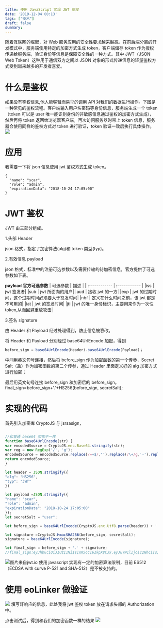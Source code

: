 ```yaml
---
title: 使用 JavaScript 实现 JWT 鉴权
date: '2019-12-04 00:13'
tags: ["技术"]
draft: false
summary: 
---
```

随着互联网的崛起，对 Web 服务应用的安全性要求越来越高。在前后端分离的开发模式中，服务端使用特定的加密方式生成 token，客户端储存 token 作为授权传递给服务端，验证身份等信息是保障安全性的一种方式。其中 JWT（JSON Web Token）这种用于通信双方之间以 JSON 对象的形式传递信息的轻量鉴权方式受到越来越多的开发者喜爱。

# 什么是鉴权

如果没有鉴权信息,他人能够轻而易举的调用 API 对我们的数据进行操作。下图是一种常见的鉴权流程。客户端输入用户名密码等身份信息，服务端生成一个 token（token 可以是 user 唯一能识别身份的非敏感信息通过鉴权的加密方式生成），然后再将 token 返回给浏览器客户端，再次访问服务器时带上 token 信息，服务器会使用同样的鉴权方式对 token 进行验证，token 验证一致后执行具体操作。
![](https://images.scar.site/20220225001302.png)

# 应用

我需要一下将 json 信息使用 jwt 鉴权方式生成 token。

```
{
  "name": "scar",
  "role": "admin",
  "expirationData": "2018-10-24 17:05:00"
}
```

# JWT 鉴权

JWT 由三部分组成。

1.头部 Header

json 格式，指定了加密算法(alg)和 token 类型(typ)。

2.有效信息 payload

json 格式，标准中的注册可选参数以及需要传输的待加密信息，官方提供了可选参数如下表。

**payload 官方可选参数**
| 可选参数 | 描述 |
| :------------ | :------------ |
|iss | jwt 签发者|
|sub | jwt 所面向的用户|
|aud | 接收 jwt 的一方|
|exp | jwt 的过期时间，这个过期时间必须要大于签发时间|
|nbf | 定义在什么时间之前，该 jwt 都是不可用的|
|iat | jwt 的签发时间|
|jti | jwt 的唯一身份标识，主要用来作为一次性 token,从而回避重放攻击|

3.签名 signature

由 Header 和 Payload 经过处理得到，防止信息被篡改。

将 Header 和 Payload 分别经过 base64UrlEncode 加密，得到 

```javascript
before_sign = base64UrlEncode(Header).base64UrlEncode(Payload)；

```

中间用英文句号连接，然后将 before_sign 作为加密函数的第一个传参，Secret Salt（盐）作为加密函数的第二个传参，通过 Header 里面定义好的 alg 加密方式进行加密；

最后用英文句号连接 before_sign 和加密后的 before_sign。final_sign=before_sign+'.'+HS256(before_sign, secretSalt);

# 实现的代码

首先引入加密库 CryptoJS 与 jsrsasign，

```javascript

//和普通 base64 加密不一样
function base64UrlEncode(str) {
var encodedSource = CryptoJS.enc.Base64.stringify(str);
var reg = new RegExp('/', 'g');
encodedSource = encodedSource.replace(/=+$/,'').replace(/\+/g,'-').replace(reg,'\_');
return encodedSource;
}

let header = JSON.stringify({
"alg": "HS256",
"typ": "JWT"
})

let payload =JSON.stringify({
"name": "scar",
"role": "admin",
"expirationData": "2018-10-24 17:05:00"
});
let secretSalt = "user";

let before_sign = base64UrlEncode(CryptoJS.enc.Utf8.parse(header)) + '.' + base64UrlEncode(CryptoJS.enc.Utf8.parse(payload));

let signature =CryptoJS.HmacSHA256(before_sign, secretSalt);
signature = base64UrlEncode(signature);

let final_sign = before_sign + '.' + signature;
//final_sign:eyJhbGciOiJIUzI1NiIsInR5cCI6IkpXVCJ9.eyJuYW1lIjoic2NhciIsInJvbGUiOiJhZG1pbiIsImV4cGlyYXRpb25EYXRhIjoiMjAxOC0xMC0yNCAxNzowNTowMCJ9.bVc48JsxiM7ZZgtZch1QnRpLyt08M9LepwoLvs_aejI

```

![图片来自jwt.io](https://images.scar.site/20220225001321.png)
使用 javascript 实现有一定的加密算法限制，目前 ES512（ECDSA with curve P-521 and SHA-512）是不被支持的。

# 使用 eoLinker 做验证

![](https://images.scar.site/20220225001328.png)
填写好响应的信息，此处我将 jwt 鉴权 token 放在请求头部的 Authorization 中。

点击测试后，得到和我们的加密函数一样的结果
![](https://images.scar.site/20220225001349.png)
```
